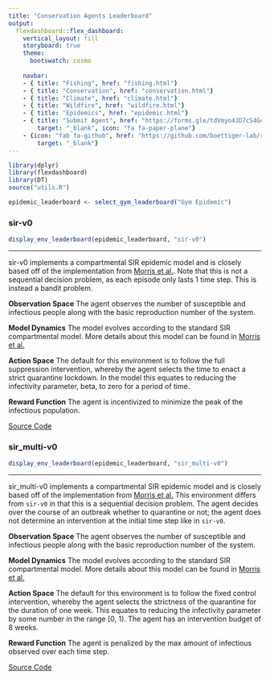 ```yaml
---
title: "Conservation Agents Leaderboard"
output:
  flexdashboard::flex_dashboard:
    vertical_layout: fill
    storyboard: true
    theme: 
      bootswatch: cosmo
      
    navbar:
    - { title: "Fishing", href: "fishing.html"}
    - { title: "Conservation", href: "conservation.html"}
    - { title: "Climate", href: "climate.html"}
    - { title: "Wildfire", href: "wildfire.html"}
    - { title: "Epidemics", href: "epidemic.html"}
    - { title: "Submit Agent", href: "https://forms.gle/tdVmyo4JD7cS4Goo7", 
        target: "_blank", icon: "fa fa-paper-plane"}
    - {icon: "fab fa-github", href: "https://github.com/boettiger-lab/rl-leaderboard",
        target: "_blank"}
---
```

```r
library(dplyr)
library(flexdashboard)
library(DT)
source("utils.R")

epidemic_leaderboard <- select_gym_leaderboard("Gym Epidemic")
```   


### sir-v0 {data-commentary-width=400}

```r
display_env_leaderboard(epidemic_leaderboard, "sir-v0")
```

***

sir-v0 implements a compartmental SIR epidemic model and is closely based off of the implementation from [Morris et al.](https://github.com/dylanhmorris/optimal-sir-intervention). Note that this is not a sequential decision problem, as each episode only lasts 1 time step. This is instead a bandit problem.

**Observation Space** The agent observes the number of susceptible and infectious people along with the basic reproduction number of the system.

**Model Dynamics** The model evolves according to the standard SIR compartmental model. More details about this model can be found in [Morris et al.](https://arxiv.org/abs/2004.02209)

**Action Space** The default for this environment is to follow the full suppression intervention, whereby the agent selects the time to enact a strict quarantine lockdown. In the model this equates to reducing the infectivity parameter, beta, to zero for a period of time.

**Reward Function** The agent is incentivized to minimize the peak of the infectious population.

[Source Code](https://github.com/boettiger-lab/gym_epidemic)


### sir_multi-v0 {data-commentary-width=400}

```r
display_env_leaderboard(epidemic_leaderboard, "sir_multi-v0")
```

***

sir_multi-v0 implements a compartmental SIR epidemic model and is closely based off of the implementation from [Morris et al.](https://github.com/dylanhmorris/optimal-sir-intervention) This environment differs from `sir-v0` in that this is a sequential decision problem. The agent decides over the course of an outbreak whether to quarantine or not; the agent does not determine an intervention at the initial time step like in `sir-v0`.

**Observation Space** The agent observes the number of susceptible and infectious people along with the basic reproduction number of the system.

**Model Dynamics** The model evolves according to the standard SIR compartmental model. More details about this model can be found in [Morris et al.](https://arxiv.org/abs/2004.02209)

**Action Space** The default for this environment is to follow the fixed control intervention, whereby the agent selects the strictness of the quarantine for the duration of one week. This equates to reducing the infectivity parameter by some number in the range [0, 1). The agent has an intervention budget of 8 weeks. 

**Reward Function** The agent is penalized by the max amount of infectious observed over each time step.

[Source Code](https://github.com/boettiger-lab/gym_epidemic)


